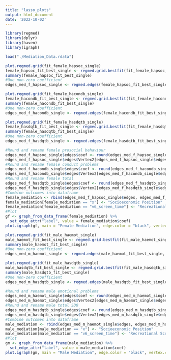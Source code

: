 ```yaml
---
title: "lasso_plots"
output: html_document
date: '2022-10-02'
---
```

```r
library(regmed)
library(dplyr)
library(haven)
library(igraph)
```

```r
load("./Mediation_Data.rdata")
```

```r
plot.regmed.grid(fit_female_hapsoc_single)
female_hapsoc_fit_best_single <- regmed.grid.bestfit(fit_female_hapsoc_single)
summary(female_hapsoc_fit_best_single)
#One non-zero coefficient 
edges_med_f_hapsoc_single <- regmed.edges(female_hapsoc_fit_best_single, type = "mediators")
```

```r
plot.regmed.grid(fit_female_hacondb_single)
female_hacondb_fit_best_single <- regmed.grid.bestfit(fit_female_hacondb_single)
summary(female_hacondb_fit_best_single)
#One non-zero coefficient 
edges_med_f_hacondb_single <- regmed.edges(female_hacondb_fit_best_single, type = "mediators")
```

```r
plot.regmed.grid(fit_female_hasdqtb_single)
female_hasdqtb_fit_best_single <- regmed.grid.bestfit(fit_female_hasdqtb_single)
summary(female_hasdqtb_fit_best_single)
#One non-zero coefficient 
edges_med_f_hasdqtb_single <- regmed.edges(female_hasdqtb_fit_best_single, type = "mediators")
```

```r
#Round and rename female prosocial behaviour 
edges_med_f_hapsoc_single$edges$coef <- round(edges_med_f_hapsoc_single$edges$coef, digits = 2)
edges_med_f_hapsoc_single$edges$Vertex2[edges_med_f_hapsoc_single$edges$Vertex2 == 'y'] <- "Prosocial Behaviour"
#Round and rename female conduct problems 
edges_med_f_hacondb_single$edges$coef <- round(edges_med_f_hacondb_single$edges$coef, digits = 2)
edges_med_f_hacondb_single$edges$Vertex2[edges_med_f_hacondb_single$edges$Vertex2 == 'y'] <- "Conduct Problems"
#Round and rename female total 
edges_med_f_hasdqtb_single$edges$coef <- round(edges_med_f_hasdqtb_single$edges$coef, digits = 2)
edges_med_f_hasdqtb_single$edges$Vertex2[edges_med_f_hasdqtb_single$edges$Vertex2 == 'y'] <- "Total Strengths and Difficulties Questionnaire Score"
#Combine outcomes into dataframe 
female_mediation <- rbind(edges_med_f_hapsoc_single$edges, edges_med_f_hacondb_single$edges, edges_med_f_hasdqtb_single$edges)
female_mediation[female_mediation == "x"] <- "Socioeconomic Position"
female_mediation[female_mediation == "v6_screen_time"] <- "Recreational Screen Activities"
#Plot
gf <- graph_from_data_frame(female_mediation) %>% 
  set_edge_attr("label", value = female_mediation$coef)
plot.igraph(gf, main = "Female Mediation", edge.color = "black", vertex.color = "SkyBlue2", vertex.label.color = "black", edge.label.color = "black", edge.arrow.size = .25) 


```
 
```r
plot.regmed.grid(fit_male_haemot_single)
male_haemot_fit_best_single <- regmed.grid.bestfit(fit_male_haemot_single)
summary(male_haemot_fit_best_single)
#One non-zero coefficient 
edges_med_m_haemot_single <- regmed.edges(male_haemot_fit_best_single, type = "mediators")
``` 
 
```r
plot.regmed.grid(fit_male_hasdqtb_single)
male_hasdqtb_fit_best_single <- regmed.grid.bestfit(fit_male_hasdqtb_single)
summary(male_hasdqtb_fit_best_single)
#One non-zero coefficient 
edges_med_m_hasdqtb_single <- regmed.edges(male_hasdqtb_fit_best_single, type = "mediators")
```

```r
#Round and rename male emotional problems 
edges_med_m_haemot_single$edges$coef <- round(edges_med_m_haemot_single$edges$coef, digits = 2)
edges_med_m_haemot_single$edges$Vertex2[edges_med_m_haemot_single$edges$Vertex2 == 'y'] <- "Emotional Problems"
#Round and rename male total SDQ
edges_med_m_hasdqtb_single$edges$coef <- round(edges_med_m_hasdqtb_single$edges$coef, digits = 2)
edges_med_m_hasdqtb_single$edges$Vertex2[edges_med_m_hasdqtb_single$edges$Vertex2 == 'y'] <- "Total Strengths and Difficulties Questionnaire Score"
#Combine outcomes into dataframe 
male_mediation <- rbind(edges_med_m_haemot_single$edges, edges_med_m_hasdqtb_single$edges)
male_mediation[male_mediation == "x"] <- "Socioeconomic Position"
male_mediation[male_mediation == "v6_screen_time"] <- "Recreational Screen Activities"
#Plot
gm <- graph_from_data_frame(male_mediation) %>% 
  set_edge_attr("label", value = male_mediation$coef)
plot.igraph(gm, main = "Male Mediation", edge.color = "black", vertex.color = "SkyBlue2", vertex.label.color = "black", edge.label.color = "black", edge.arrow.size = .25) 


```
